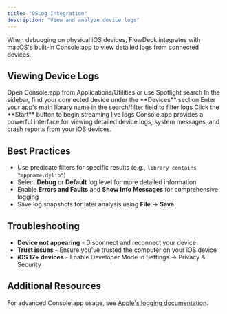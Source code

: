 ```yaml
---
title: "OSLog Integration"
description: "View and analyze device logs"
---
```


When debugging on physical iOS devices, FlowDeck integrates with macOS's built-in Console.app to view detailed logs from connected devices.

## Viewing Device Logs

<Steps>
  <Step title="Open Console.app">
    Open Console.app from Applications/Utilities or use Spotlight search
  </Step>
  <Step title="Select your device">
    In the sidebar, find your connected device under the **Devices** section
  </Step>
  <Step title="Filter logs">
    Enter your app's main library name in the search/filter field to filter logs
  </Step>
  <Step title="Start streaming">
    Click the **Start** button to begin streaming live logs
  </Step>
</Steps>

<Note>
  Console.app provides a powerful interface for viewing detailed device logs, system messages, and crash reports from your iOS devices.
</Note>

## Best Practices

- Use predicate filters for specific results (e.g., `library contains "appname.dylib"`)
- Select **Debug** or **Default** log level for more detailed information
- Enable **Errors and Faults** and **Show Info Messages** for comprehensive logging
- Save log snapshots for later analysis using **File** → **Save**

## Troubleshooting

- **Device not appearing** - Disconnect and reconnect your device
- **Trust issues** - Ensure you've trusted the computer on your iOS device
- **iOS 17+ devices** - Enable Developer Mode in Settings → Privacy & Security

## Additional Resources

For advanced Console.app usage, see [Apple's logging documentation](https://developer.apple.com/documentation/os/logging). 